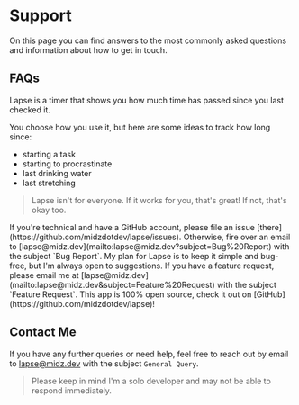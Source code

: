 # Support

On this page you can find answers to the most commonly asked questions and information about how to get in touch.

## FAQs

<CollapseGroup>
<CollapseItem title="What is Lapse?">
Lapse is a timer that shows you how much time has passed since you last checked it.

You choose how you use it, but here are some ideas to track how long since:

- starting a task
- starting to procrastinate
- last drinking water
- last stretching

> Lapse isn't for everyone. If it works for you, that's great! If not, that's okay too.

</CollapseItem>

<CollapseItem title="I found a bug. What should I do?">
  If you're technical and have a GitHub account, please file an issue
  [there](https://github.com/midzdotdev/lapse/issues). Otherwise, fire over an
  email to [lapse@midz.dev](mailto:lapse@midz.dev?subject=Bug%20Report) with the
  subject `Bug Report`.
</CollapseItem>

<CollapseItem title="I thought of a great feature. What should I do?">
  My plan for Lapse is to keep it simple and bug-free, but I'm always open to
  suggestions. If you have a feature request, please email me at
  [lapse@midz.dev](mailto:lapse@midz.dev&subject=Feature%20Request) with the
  subject `Feature Request`.
</CollapseItem>

<CollapseItem title="Is this app Open Source?">
This app is 100% open source, check it out on [GitHub](https://github.com/midzdotdev/lapse)!
</CollapseItem>
</CollapseGroup>

## Contact Me

If you have any further queries or need help, feel free to reach out by email to [lapse@midz.dev](mailto:lapse@midz.dev?subject=General%20Query) with the subject `General Query`.

> Please keep in mind I'm a solo developer and may not be able to respond immediately.
